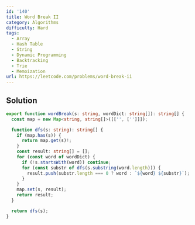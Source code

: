 ```yaml
---
id: '140'
title: Word Break II
category: Algorithms
difficulty: Hard
tags:
  - Array
  - Hash Table
  - String
  - Dynamic Programming
  - Backtracking
  - Trie
  - Memoization
url: https://leetcode.com/problems/word-break-ii
---
```


## Solution

```typescript filename="solution.ts" copy
export function wordBreak(s: string, wordDict: string[]): string[] {
  const map = new Map<string, string[]>([['', ['']]]);

  function dfs(s: string): string[] {
    if (map.has(s)) {
      return map.get(s)!;
    }
    const result: string[] = [];
    for (const word of wordDict) {
      if (!s.startsWith(word)) continue;
      for (const substr of dfs(s.substring(word.length))) {
        result.push(substr.length === 0 ? word : `${word} ${substr}`);
      }
    }
    map.set(s, result);
    return result;
  }

  return dfs(s);
}
```
